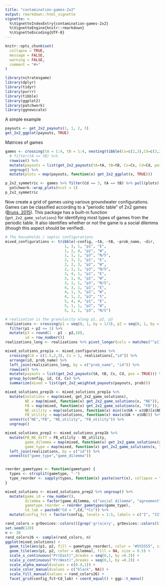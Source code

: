 ```yaml
---
title: "contamination-games-2x2"
output: rmarkdown::html_vignette
vignette: >
  %\VignetteIndexEntry{contamination-games-2x2}
  %\VignetteEngine{knitr::rmarkdown}
  %\VignetteEncoding{UTF-8}
---
```


```r
knitr::opts_chunk$set(
  collapse = TRUE,
  message = FALSE,
  warning = FALSE,
  comment = "#>"
)
```

```r
library(nitratesgame)
library(dplyr)
library(tidyr)
library(purrr)
library(tibble)
library(ggplot2)
library(patchwork)
library(ggnewscale)
```

A simple example

```r
payouts <- get_2x2_payouts(1, 1, 2, 3)
get_2x2_ggplot(payouts, TRUE)
```

Matrices of games

```r
games <- crossing(tA = 1:4, tB = 1:4, nesting(tibble(Cs=c(2,3),Cd=c(3,2)))) %>%
  # filter(tA <= tB) %>%
  rowwise() %>%
  mutate(payouts = list(get_2x2_payouts(tA=tA, tB=tB, Cs=Cs, Cd=Cd, pos = TRUE))) %>%
  ungroup() %>%
  mutate(plots = map(payouts, function(x) get_2x2_ggplot(x, TRUE)))

p_2x2_symmetric <- games %>% filter(Cd == 3, tA == tB) %>% pull(plots) %>%
  patchwork::wrap_plots(ncol = 1)
p_2x2_symmetric
```

Now create a grid of games using various groundwater configurations. Games can be classified according to a "periodic table" of 2x2 games ([Bruns, 2015](https://www.mdpi.com/2073-4336/6/4/495)). This package has a built-in function (`get_2x2_game_solutions`) for identifying most types of games from the periodic table. It also identifies whether or not the game is a social dilemma (though this aspect should be verified).

```r
# The households / septic configurations
mixed_configurations <- tribble(~config, ~tA, ~tB, ~prob_name, ~dir,
                           1, 3, 1, "p1", "E",
                           1, 2, 4, "p2", "W",
                           1, 1, 1, "p3", "N/S",
                           2, 3, 2, "p1", "E",
                           2, 2, 3, "p2", "W",
                           2, 1, 1, "p3", "N/S",
                           3, 4, 1, "p1", "E",
                           3, 1, 4, "p2", "W",
                           3, 1, 1, "p3", "N/S",
                           4, 3, 1, "p1", "E",
                           4, 1, 3, "p2", "W",
                           4, 1, 2, "p3", "S",
                           5, 4, 4, "p1", "E",
                           5, 1, 1, "p2", "W",
                           5, 1, 1, "p3", "N/S")

# realization is the granularity along p1, p2, p3
realizations <- crossing(p1 = seq(0, 1, by = 1/3), p2 = seq(0, 1, by = 1/3)) %>% 
  filter(p1 + p2 <= 1) %>%
  mutate(p3 = round(1 - p1 - p2,10),
         id = row_number())
realizations_long <- realizations %>% pivot_longer(cols = matches("^p[1-4]$"), names_to = "prob_name", values_to = "prob")

mixed_solutions_prep1a <- mixed_configurations %>% 
  crossing(Cd = c(1.5,2,3), Cs = 1, realizations[,"id"]) %>%
  arrange(id, prob_name) %>%
  left_join(realizations_long, by = c("prob_name", "id")) %>%
  rowwise() %>%
  mutate(payouts = list(get_2x2_payouts(tA, tB, Cs, Cd, pos = TRUE))) %>%
  group_by(config, id, Cd, Cs) %>%
  summarize(mixed = list(get_2x2_weighted_payouts(payouts, prob)))

mixed_solutions_prep1b <- mixed_solutions_prep1a %>%
  mutate(solutions = map(mixed, get_2x2_game_solutions),
         NE = map(mixed, function(x) get_2x2_game_solutions(x, "NE")),
         FB = map(mixed, function(x) get_2x2_game_solutions(x, "FB")),
         NE_utility = map(solutions, function(x) min((x$UA + x$UB)[x$NE >= 0])),
         FB_utility = map(solutions, function(x) max(x$UA + x$UB))) %>%
  unnest(c("NE","FB", "NE_utility", "FB_utility")) %>%
  ungroup()

mixed_solutions_prep2 <- mixed_solutions_prep1b %>% 
  mutate(FB_NE_diff = FB_utility - NE_utility,
         game_dilemma = map(mixed, function(x) get_2x2_game_solutions(x, "dilemma")),
         game_type = map(mixed, function(x) get_2x2_game_solutions(x, "type"))) %>%
  left_join(realizations, by = c("id")) %>%
  unnest(c("game_type","game_dilemma"))


reorder_gametypes <- function(gametype) {
  types <- strsplit(gametype, "-")
  type_reorder <- sapply(types, function(x) paste(sort(x), collapse = "-"))
}

mixed_solutions <- mixed_solutions_prep2 %>% ungroup() %>%
  mutate(game_id = row_number(),
         dilemma = factor(game_dilemma, c("social dilemma", "agreement"), c("Social dilemma", "No dilemma")),
         gametype_reorder = reorder_gametypes(game_type),
         Cd_lab = paste0("Cd = ",Cd,"*Cs")) %>%
  mutate(config_fct = factor(config, levels = 1:5, labels = c("I", "II", "III", "IV", "V")))

rand_colors = grDevices::colors()[grep('gr(a|e)y', grDevices::colors(), invert = T)]
set.seed(120)
n <- 30
rand_colors26 <- sample(rand_colors, n)
ggplot(mixed_solutions) + 
  geom_tile(aes(p1, p2, fill = gametype_reorder), color = "#555555", size = 0.25) +
  geom_tile(aes(p1, p2, color = dilemma), fill = NA, size = 0.5) +
  scale_x_continuous("Pr(East)",breaks = seq(0,1, by =0.2)) +
  scale_y_continuous("Pr(West)",breaks = seq(0,1, by =0.2)) +
  scale_alpha_manual(values = c(0.4,1)) +
  scale_color_manual(values = c("black", NA)) +
  scale_fill_manual(values = rand_colors26) +
  facet_grid(config_fct~Cd_lab) + coord_equal() + ggp::t_manu()

```
